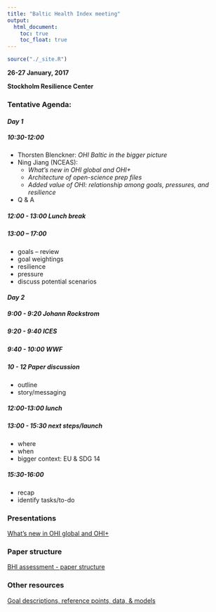 ```yaml
---
title: "Baltic Health Index meeting"
output:
  html_document:
    toc: true
    toc_float: true
---
```


```r
source("./_site.R")
```

**26-27 January, 2017**

**Stockholm Resilience Center**

### Tentative Agenda: 

#### _Day 1_

##### 10:30-12:00 
  - Thorsten Blenckner: _OHI Baltic in the bigger picture_
  - Ning Jiang (NCEAS): 
    - _What's new in OHI global and OHI+_
    - _Architecture of open-science prep files_
    - _Added value of OHI: relationship among goals, pressures, and resilience_
  - Q & A

##### 12:00 - 13:00 Lunch break

##### 13:00 – 17:00 
  - goals – review
  - goal weightings 
  - resilience
  - pressure
  - discuss potential scenarios 

#### _Day 2_ 

##### 9:00 - 9:20 _Johann Rockstrom_
##### 9:20 - 9:40 _ICES_
##### 9:40 - 10:00 _WWF_
##### 10 - 12 Paper discussion
   - outline
   - story/messaging

##### 12:00-13:00 lunch 

##### 13:00 - 15:30 next steps/launch
   - where
   - when
   - bigger context: EU & SDG 14 

##### 15:30-16:00  
   - recap
   - identify tasks/to-do

### Presentations

[What's new in OHI global and OHI+](https://docs.google.com/presentation/d/1bcU9hP4msQlhyAnv0P9x2y8jLx57HB2M8ow6SV7lJoQ/pub?start=false&loop=false&delayms=3000)

### Paper structure 
[BHI assessment - paper structure](https://docs.google.com/document/d/1c7SIXE1OEVRkoTNb7xFhojq-zeuPl1FbTE84oxJWSh8/pub)

### Other resources

[Goal descriptions, reference points, data, & models](http://ohi-science.org/bhi/goals.html)


